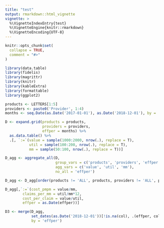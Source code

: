 ```yaml
---
title: "test"
output: rmarkdown::html_vignette
vignette: >
  %\VignetteIndexEntry{test}
  %\VignetteEngine{knitr::rmarkdown}
  %\VignetteEncoding{UTF-8}
---
```


```r
knitr::opts_chunk$set(
  collapse = TRUE,
  comment = "#>"
)
```

```r
library(data.table)
library(fidelis)
library(magrittr)
library(knitr)
library(kableExtra)
library(formattable)
library(ggplot2)
```

```r

products <- LETTERS[1:5]
providers <- paste0('Provider', 1:4)
months <- seq.Date(as.Date('2017-01-01'), as.Date('2018-12-01'), by = 'month')

D <- expand.grid(products = products,
                 providers = providers,
                 effper = months) %>%
  as.data.table() %>%
  .[, `:=`(value = sample(1000:2000, nrow(.), replace = T),
           util = sample(100:200, nrow(.), replace = T),
           mm = sample(50:100, nrow(.), replace = T))]

D_agg <- aggregate_all(D,
                       group_vars = c('products', 'providers', 'effper'),
                       agg_vars = c('value', 'util', 'mm'),
                       no_all = 'effper')

D_agg <- D_agg[order(products != 'ALL', products, providers != 'ALL', providers, effper)]

D_agg[,`:=`(cost_pmpm = value/mm,
        claims_per_mm = util/mm*12,
        cost_per_claim = value/util,
        effper = as.Date(effper))]

D3 <- merge(D_agg,
            set_dates(as.Date('2018-12-01'))[!is.na(col), .(effper, col)],
            by = 'effper')


```
